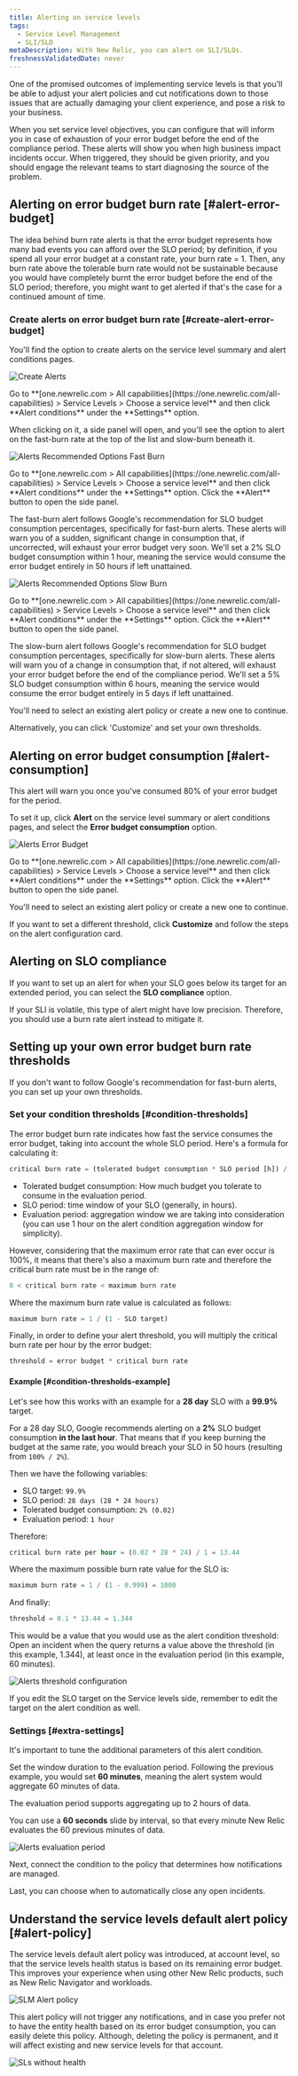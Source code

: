 ```yaml
---
title: Alerting on service levels
tags:
  - Service Level Management
  - SLI/SLO
metaDescription: With New Relic, you can alert on SLI/SLOs.
freshnessValidatedDate: never
---
```


One of the promised outcomes of implementing service levels is that you'll be able to adjust your alert policies and cut notifications down to those issues that are actually damaging your client experience, and pose a risk to your business.

When you set service level objectives, you can configure <InlinePopover type="alerts"/> that will inform you in case of exhaustion of your error budget before the end of the compliance period. These alerts will show you when high business impact incidents occur. When triggered, they should be given priority, and you should engage the relevant teams to start diagnosing the source of the problem.

## Alerting on error budget burn rate [#alert-error-budget]

The idea behind burn rate alerts is that the error budget represents how many bad events you can afford over the SLO period; by definition, if you spend all your error budget at a constant rate, your burn rate = 1. Then, any burn rate above the tolerable burn rate would not be sustainable because you would have completely burnt the error budget before the end of the SLO period; therefore, you might want to get alerted if that's the case for a continued amount of time.

### Create alerts on error budget burn rate [#create-alert-error-budget]

You'll find the option to create alerts on the service level summary and alert conditions pages.

<img
  title="Alerts CTA"
  alt="Create Alerts"
  src="/images/slm_screenshot-full_alerts-cta.webp"
/>

<figcaption>
  Go to <DNT>**[one.newrelic.com > All capabilities](https://one.newrelic.com/all-capabilities) > Service Levels > Choose a service level**</DNT> and then click <DNT>**Alert conditions**</DNT> under the <DNT>**Settings**</DNT> option.
</figcaption>

When clicking on it, a side panel will open, and you'll see the option to alert on the fast-burn rate at the top of the list and slow-burn beneath it.

<img
  title="Alerts Recommended Options Fast Burn"
  alt="Alerts Recommended Options Fast Burn"
  src="/images/slm_screenshot-crop_fast-burn.webp"
/>

<figcaption>
  Go to <DNT>**[one.newrelic.com > All capabilities](https://one.newrelic.com/all-capabilities) > Service Levels > Choose a service level**</DNT> and then click <DNT>**Alert conditions**</DNT> under the <DNT>**Settings**</DNT> option. Click the <DNT>**Alert**</DNT> button to open the side panel.
</figcaption>

The fast-burn alert follows Google's recommendation for SLO budget consumption percentages, specifically for fast-burn alerts. These alerts will warn you of a sudden, significant change in consumption that, if uncorrected, will exhaust your error budget very soon. We'll set a 2% SLO budget consumption within 1 hour, meaning the service would consume the error budget entirely in 50 hours if left unattained.

<img
  title="Alerts Recommended Options Slow Burn"
  alt="Alerts Recommended Options Slow Burn"
  src="/images/slm_screenshot-crop_slow-burn.webp"
/>

<figcaption>
  Go to <DNT>**[one.newrelic.com > All capabilities](https://one.newrelic.com/all-capabilities) > Service Levels > Choose a service level**</DNT> and then click <DNT>**Alert conditions**</DNT> under the <DNT>**Settings**</DNT> option. Click the <DNT>**Alert**</DNT> button to open the side panel.
</figcaption>

The slow-burn alert follows Google's recommendation for SLO budget consumption percentages, specifically for slow-burn alerts. These alerts will warn you of a change in consumption that, if not altered, will exhaust your error budget before the end of the compliance period. We'll set a 5% SLO budget consumption within 6 hours, meaning the service would consume the error budget entirely in 5 days if left unattained.

You'll need to select an existing alert policy or create a new one to continue.

Alternatively, you can click 'Customize' and set your own thresholds.

## Alerting on error budget consumption [#alert-consumption]

This alert will warn you once you've consumed 80% of your error budget for the period.

To set it up, click <DNT>**Alert**</DNT> on the service level summary or alert conditions pages, and select the <DNT>**Error budget consumption**</DNT> option.

<img
  title="Alerts error budget.png"
  alt="Alerts Error Budget"
  src="/images/slm_screenshot-crop_alerts-error-budget.webp"
/>

<figcaption>
  Go to <DNT>**[one.newrelic.com > All capabilities](https://one.newrelic.com/all-capabilities) > Service Levels > Choose a service level**</DNT> and then click <DNT>**Alert conditions**</DNT> under the <DNT>**Settings**</DNT> option. Click the <DNT>**Alert**</DNT> button to open the side panel.
</figcaption>

You'll need to select an existing alert policy or create a new one to continue.

If you want to set a different threshold, click <DNT>**Customize**</DNT> and follow the steps on the alert configuration card.

## Alerting on SLO compliance

If you want to set up an alert for when your SLO goes below its target for an extended period, you can select the <DNT>**SLO compliance**</DNT> option.

If your SLI is volatile, this type of alert might have low precision. Therefore, you should use a burn rate alert instead to mitigate it.

## Setting up your own error budget burn rate thresholds

If you don't want to follow Google's recommendation for fast-burn alerts, you can set up your own thresholds.

### Set your condition thresholds [#condition-thresholds]

The error budget burn rate indicates how fast the service consumes the error budget, taking into account the whole SLO period. Here's a formula for calculating it:

```sql
critical burn rate = (tolerated budget consumption * SLO period [h]) / (evaluation period [h])
```

* Tolerated budget consumption: How much budget you tolerate to consume in the evaluation period.
* SLO period: time window of your SLO (generally, in hours).
* Evaluation period: aggregation window we are taking into consideration (you can use 1 hour on the alert condition aggregation window for simplicity).

However, considering that the maximum error rate that can ever occur is 100%, it means that there's also a maximum burn rate and therefore the critical burn rate must be in the range of:

```sql
0 < critical burn rate < maximum burn rate
```

Where the maximum burn rate value is calculated as follows:

```sql
maximum burn rate = 1 / (1 - SLO target)
```

Finally, in order to define your alert threshold, you will multiply the critical burn rate per hour by the error budget:

```sql
threshold = error budget * critical burn rate
```

#### Example [#condition-thresholds-example]

Let's see how this works with an example for a <DNT>**28 day**</DNT> SLO with a <DNT>**99.9%**</DNT> target.

For a 28 day SLO, Google recommends alerting on a <DNT>**2%**</DNT> SLO budget consumption <DNT>**in the last hour**</DNT>. That means that if you keep burning the budget at the same rate, you would breach your SLO in 50 hours (resulting from `100% / 2%`).

Then we have the following variables:

* SLO target: `99.9%`
* SLO period: `28 days (28 * 24 hours)`
* Tolerated budget consumption: `2% (0.02)`
* Evaluation period: `1 hour`

Therefore:

```sql
critical burn rate per hour = (0.02 * 28 * 24) / 1 = 13.44
```

Where the maximum possible burn rate value for the SLO is:

```sql
maximum burn rate = 1 / (1 - 0.999) = 1000
```

And finally:

```sql
threshold = 0.1 * 13.44 = 1.344
```

This would be a value that you would use as the alert condition threshold: Open an incident when the query returns a value above the threshold (in this example, 1.344), at least once in the evaluation period (in this example, 60 minutes).

<img
  title="Alerts threshold.png"
  alt="Alerts threshold configuration"
  src="/images/alerts_screenshot-full_condition-thresholds-slm.webp"
/>

<Callout variant="important">
  If you edit the SLO target on the Service levels side, remember to edit the target on the alert condition as well.
</Callout>

### Settings [#extra-settings]

It's important to tune the additional parameters of this alert condition.

Set the window duration to the evaluation period. Following the previous example, you would set <DNT>**60 minutes**</DNT>, meaning the alert system would aggregate 60 minutes of data.

<Callout variant="important">
  The evaluation period supports aggregating up to 2 hours of data.
</Callout>

You can use a <DNT>**60 seconds**</DNT> slide by interval, so that every minute New Relic evaluates the 60 previous minutes of data.

<img
  title="Alerts evaluation period"
  alt="Alerts evaluation period"
  src="/images/alerts_screenshot-crop_advanced-signal-settings-slm.webp"
/>

Next, connect the condition to the policy that determines how notifications are managed.

Last, you can choose when to automatically close any open incidents.

## Understand the service levels default alert policy [#alert-policy]

The service levels default alert policy was introduced, at account level, so that the service levels health status is based on its remaining error budget. This improves your experience when using other New Relic products, such as New Relic Navigator and workloads.

<img
  title="SLM Alert policy"
  alt="SLM Alert policy"
  src="/images/slm-alert-policy.webp"
/>

This alert policy will not trigger any notifications, and in case you prefer not to have the entity health based on its error budget consumption, you can easily delete this policy. Although, deleting the policy is permanent, and it will affect existing and new service levels for that account.

<img
  title="SLs without health"
  alt="SLs without health"
  src="/images/slm-missinghealth.webp"
/>
